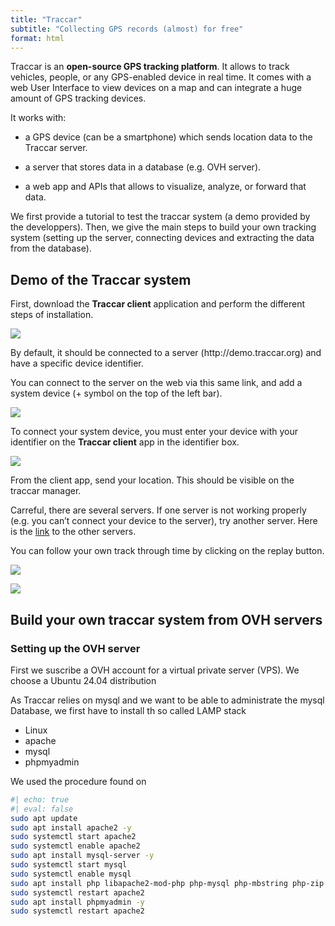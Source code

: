 ```yaml
---
title: "Traccar"
subtitle: "Collecting GPS records (almost) for free"
format: html
---
```


Traccar is an **open-source GPS tracking platform**. It allows to track vehicles, people, or any GPS-enabled device in real time. It comes with a web User Interface to view devices on a map and can integrate a huge amount of GPS tracking devices.

It works with:

- a GPS device (can be a smartphone) which sends location data to the Traccar server.

- a server that stores data in a database (e.g. OVH server).

- a web app and APIs that allows to visualize, analyze, or forward that data.

We first provide a tutorial to test the traccar system (a demo provided by the developpers). Then, we give the main steps to build your own tracking system (setting up the server, connecting devices and extracting the data from the database).

## Demo of the Traccar system

First, download the **Traccar client** application and perform the different steps of installation.

![](images/traccar_client.png){fig-align="center"}

By default, it should be connected to a server (http://demo.traccar.org) and have a specific device identifier.

You can connect to the server on the web via this same link, and add a system device (+ symbol on the top of the left bar).

![](images/traccar_demo.png){fig-align="center"}

To connect your system device, you must enter your device with your identifier on the **Traccar client** app in the identifier box.

![](images/identifier.png){fig-align="center"}

From the client app, send your location. This should be visible on the traccar manager.

Carreful, there are several servers. If one server is not working properly (e.g. you can't connect your device to the server), try another server. Here is the [link](https://www.traccar.org/demo-server/) to the other servers.

You can follow your own track through time by clicking on the replay button.

![](images/replay.png){fig-align="left"}

![](images/track.png){fig-align="center"}

## Build your own traccar system from OVH servers

### Setting up the OVH server

First we suscribe a OVH account for a virtual private server (VPS). We choose a Ubuntu 24.04 distribution 

As Traccar relies on mysql and we want to be able to administrate the mysql Database, we first have to install th so called LAMP stack

- Linux
- apache
- mysql
- phpmyadmin

We used the procedure found on 


```bash
#| echo: true
#| eval: false
sudo apt update
sudo apt install apache2 -y
sudo systemctl start apache2
sudo systemctl enable apache2
sudo apt install mysql-server -y
sudo systemctl start mysql
sudo systemctl enable mysql
sudo apt install php libapache2-mod-php php-mysql php-mbstring php-zip php-gd php-json php-curl -y
sudo systemctl restart apache2
sudo apt install phpmyadmin -y
sudo systemctl restart apache2
```

